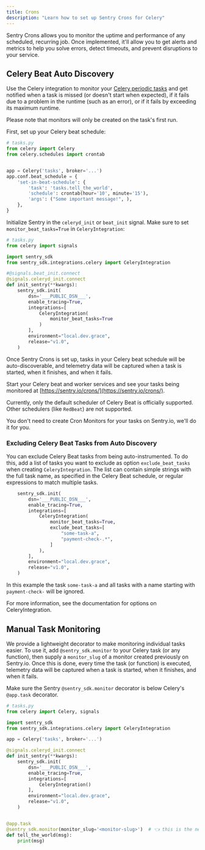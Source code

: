 ```yaml
---
title: Crons
description: "Learn how to set up Sentry Crons for Celery"
---
```


Sentry Crons allows you to monitor the uptime and performance of any scheduled, recurring job. Once implemented, it'll allow you to get alerts and metrics to help you solve errors, detect timeouts, and prevent disruptions to your service.

## Celery Beat Auto Discovery

Use the Celery integration to monitor your [Celery periodic tasks](https://docs.celeryq.dev/en/stable/userguide/periodic-tasks.html) and get notified when a task is missed (or doesn't start when expected), if it fails due to a problem in the runtime (such as an error), or if it fails by exceeding its maximum runtime.

<Note>
Please note that monitors will only be created on the task's first run.
</Note>

First, set up your Celery beat schedule:

```python
# tasks.py
from celery import Celery
from celery.schedules import crontab


app = Celery('tasks', broker='...')
app.conf.beat_schedule = {
    'set-in-beat-schedule': {
        'task': 'tasks.tell_the_world',
        'schedule': crontab(hour='10', minute='15'),
        'args': ("Some important message!", ),
    },
}
```

Initialize Sentry in the `celeryd_init` or `beat_init` signal. Make sure to set `monitor_beat_tasks=True` in `CeleryIntegration`:

<SignInNote />

```python
# tasks.py
from celery import signals

import sentry_sdk
from sentry_sdk.integrations.celery import CeleryIntegration

#@signals.beat_init.connect
@signals.celeryd_init.connect
def init_sentry(**kwargs):
    sentry_sdk.init(
        dsn='___PUBLIC_DSN___',
        enable_tracing=True,
        integrations=[
            CeleryIntegration(
                monitor_beat_tasks=True
            )
        ],
        environment="local.dev.grace",
        release="v1.0",
    )
```

Once Sentry Crons is set up, tasks in your Celery beat schedule will be auto-discoverable, and telemetry data will be captured when a task is started, when it finishes, and when it fails.

Start your Celery beat and worker services and see your tasks being monitored at [https://sentry.io/crons/](https://sentry.io/crons/).

Currently, only the default scheduler of Celery Beat is officially supported. Other schedulers (like `RedBeat`) are not supported.

<Note>

You don't need to create Cron Monitors for your tasks on Sentry.io, we'll do it for you.

</Note>

### Excluding Celery Beat Tasks from Auto Discovery

You can exclude Celery Beat tasks from being auto-instrumented. To do this, add a list of tasks you want to exclude as option `exclude_beat_tasks` when creating `CeleryIntegration`. The list can contain simple strings with the full task name, as specified in the Celery Beat schedule, or regular expressions to match multiple tasks.

<SignInNote />

```python
    sentry_sdk.init(
        dsn='___PUBLIC_DSN___',
        enable_tracing=True,
        integrations=[
            CeleryIntegration(
                monitor_beat_tasks=True,
                exclude_beat_tasks=[
                    "some-task-a",
                    "payment-check-.*",
                ]
            ),
        ],
        environment="local.dev.grace",
        release="v1.0",
    )
```

In this example the task `some-task-a` and all tasks with a name starting with `payment-check-` will be ignored.

For more information, see the documentation for <PlatformLink to="/#options">options on CeleryIntegration</PlatformLink>.

## Manual Task Monitoring

We provide a lightweight decorator to make monitoring individual tasks easier. To use it, add `@sentry_sdk.monitor` to your Celery task (or any function), then supply a `monitor_slug` of a monitor created previously on Sentry.io. Once this is done, every time the task (or function) is executed, telemetry data will be captured when a task is started, when it finishes, and when it fails.

<Note>

Make sure the Sentry `@sentry_sdk.monitor` decorator is below Celery's `@app.task` decorator.

</Note>

<SignInNote />

```python
# tasks.py
from celery import Celery, signals

import sentry_sdk
from sentry_sdk.integrations.celery import CeleryIntegration

app = Celery('tasks', broker='...')

@signals.celeryd_init.connect
def init_sentry(**kwargs):
    sentry_sdk.init(
        dsn='___PUBLIC_DSN___',
        enable_tracing=True,
        integrations=[
            CeleryIntegration()
        ],
        environment="local.dev.grace",
        release="v1.0",
    )


@app.task
@sentry_sdk.monitor(monitor_slug='<monitor-slug>')  # 👈 this is the new line.
def tell_the_world(msg):
    print(msg)
```
